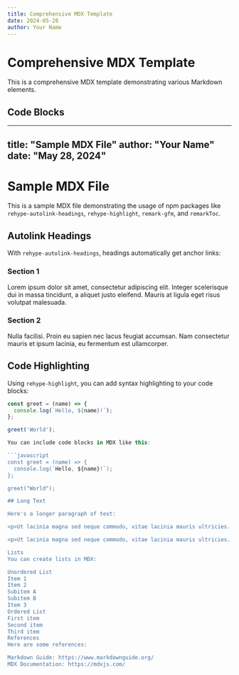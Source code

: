 ```yaml
---
title: Comprehensive MDX Template
date: 2024-05-28
author: Your Name
---
```


# Comprehensive MDX Template

This is a comprehensive MDX template demonstrating various Markdown elements.

## Code Blocks

---
title: "Sample MDX File"
author: "Your Name"
date: "May 28, 2024"
---

# Sample MDX File

This is a sample MDX file demonstrating the usage of npm packages like `rehype-autolink-headings`, `rehype-highlight`, `remark-gfm`, and `remarkToc`.

## Autolink Headings

With `rehype-autolink-headings`, headings automatically get anchor links:

### Section 1

Lorem ipsum dolor sit amet, consectetur adipiscing elit. Integer scelerisque dui in massa tincidunt, a aliquet justo eleifend. Mauris at ligula eget risus volutpat malesuada.

### Section 2

Nulla facilisi. Proin eu sapien nec lacus feugiat accumsan. Nam consectetur mauris et ipsum lacinia, eu fermentum est ullamcorper.

## Code Highlighting

Using `rehype-highlight`, you can add syntax highlighting to your code blocks:

```javascript
const greet = (name) => {
  console.log(`Hello, ${name}!`);
};

greet('World');

You can include code blocks in MDX like this:

```javascript
const greet = (name) => {
  console.log(`Hello, ${name}!`);
};

greet("World");

## Long Text

Here's a longer paragraph of text:

<p>Ut lacinia magna sed neque commodo, vitae lacinia mauris ultricies. Morbi at mi quam. Nam ultricies eros sit amet quam elementum, ut fermentum nulla vehicula. Suspendisse dignissim enim sit amet metus vehicula dignissim. Pellentesque efficitur dolor ac purus tincidunt, vel commodo velit pellentesque. Duis sit amet vehicula libero. Mauris auctor nulla sit amet justo congue, et suscipit purus condimentum. Ut rutrum nisl vel quam molestie, sit amet tempus arcu faucibus. In et tellus nec nulla malesuada aliquet a ut orci. Nullam et lorem non ex blandit efficitur non id purus. Duis luctus odio a ipsum fermentum, vitae ullamcorper purus aliquet. Sed tincidunt erat sit amet dolor volutpat, non tempus dolor aliquet.<p>

<p>Ut lacinia magna sed neque commodo, vitae lacinia mauris ultricies. Morbi at mi quam. Nam ultricies eros sit amet quam elementum, ut fermentum nulla vehicula. Suspendisse dignissim enim sit amet metus vehicula dignissim. Pellentesque efficitur dolor ac purus tincidunt, vel commodo velit pellentesque. Duis sit amet vehicula libero. Mauris auctor nulla sit amet justo congue, et suscipit purus condimentum. Ut rutrum nisl vel quam molestie, sit amet tempus arcu faucibus. In et tellus nec nulla malesuada aliquet a ut orci. Nullam et lorem non ex blandit efficitur non id purus. Duis luctus odio a ipsum fermentum, vitae ullamcorper purus aliquet. Sed tincidunt erat sit amet dolor volutpat, non tempus dolor aliquet.<p>

Lists
You can create lists in MDX:

Unordered List
Item 1
Item 2
Subitem A
Subitem B
Item 3
Ordered List
First item
Second item
Third item
References
Here are some references:

Markdown Guide: https://www.markdownguide.org/
MDX Documentation: https://mdxjs.com/
